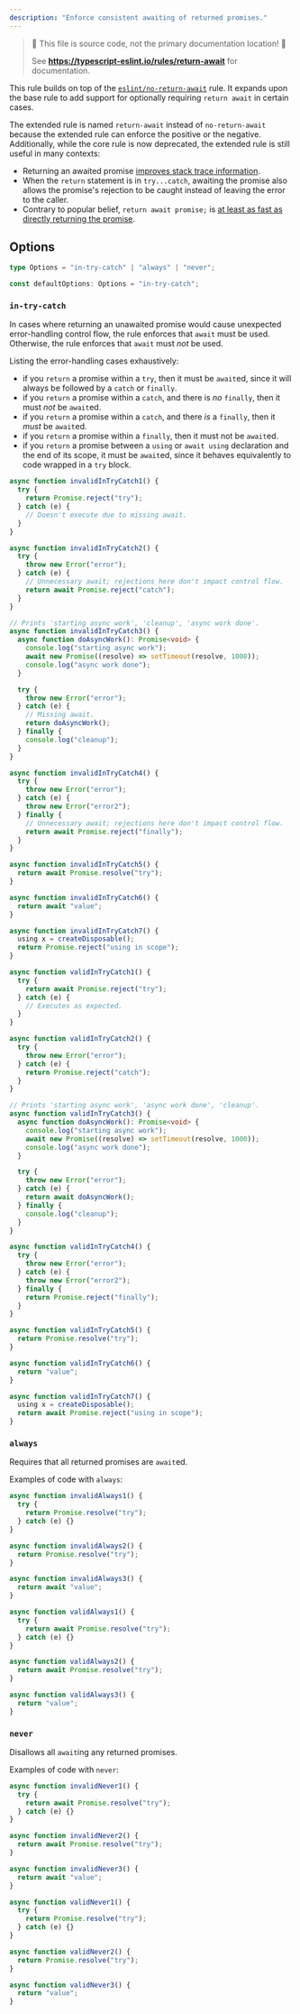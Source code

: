 ```yaml
---
description: "Enforce consistent awaiting of returned promises."
---
```



> 🛑 This file is source code, not the primary documentation location! 🛑
>
> See **https://typescript-eslint.io/rules/return-await** for documentation.

This rule builds on top of the [`eslint/no-return-await`](https://eslint.org/docs/rules/no-return-await) rule.
It expands upon the base rule to add support for optionally requiring `return await` in certain cases.

The extended rule is named `return-await` instead of `no-return-await` because the extended rule can enforce the positive or the negative. Additionally, while the core rule is now deprecated, the extended rule is still useful in many contexts:

- Returning an awaited promise [improves stack trace information](https://developer.mozilla.org/en-US/docs/Web/JavaScript/Reference/Operators/await#improving_stack_trace).
- When the `return` statement is in `try...catch`, awaiting the promise also allows the promise's rejection to be caught instead of leaving the error to the caller.
- Contrary to popular belief, `return await promise;` is [at least as fast as directly returning the promise](https://github.com/tc39/proposal-faster-promise-adoption).

## Options

```ts
type Options = "in-try-catch" | "always" | "never";

const defaultOptions: Options = "in-try-catch";
```

### `in-try-catch`

In cases where returning an unawaited promise would cause unexpected error-handling control flow, the rule enforces that `await` must be used.
Otherwise, the rule enforces that `await` must _not_ be used.

Listing the error-handling cases exhaustively:

- if you `return` a promise within a `try`, then it must be `await`ed, since it will always be followed by a `catch` or `finally`.
- if you `return` a promise within a `catch`, and there is _no_ `finally`, then it must _not_ be `await`ed.
- if you `return` a promise within a `catch`, and there _is_ a `finally`, then it _must_ be `await`ed.
- if you `return` a promise within a `finally`, then it must not be `await`ed.
- if you `return` a promise between a `using` or `await using` declaration and the end of its scope, it must be `await`ed, since it behaves equivalently to code wrapped in a `try` block.

<Tabs>
<TabItem value="❌ Incorrect">

```ts option='"in-try-catch"'
async function invalidInTryCatch1() {
  try {
    return Promise.reject("try");
  } catch (e) {
    // Doesn't execute due to missing await.
  }
}

async function invalidInTryCatch2() {
  try {
    throw new Error("error");
  } catch (e) {
    // Unnecessary await; rejections here don't impact control flow.
    return await Promise.reject("catch");
  }
}

// Prints 'starting async work', 'cleanup', 'async work done'.
async function invalidInTryCatch3() {
  async function doAsyncWork(): Promise<void> {
    console.log("starting async work");
    await new Promise((resolve) => setTimeout(resolve, 1000));
    console.log("async work done");
  }

  try {
    throw new Error("error");
  } catch (e) {
    // Missing await.
    return doAsyncWork();
  } finally {
    console.log("cleanup");
  }
}

async function invalidInTryCatch4() {
  try {
    throw new Error("error");
  } catch (e) {
    throw new Error("error2");
  } finally {
    // Unnecessary await; rejections here don't impact control flow.
    return await Promise.reject("finally");
  }
}

async function invalidInTryCatch5() {
  return await Promise.resolve("try");
}

async function invalidInTryCatch6() {
  return await "value";
}

async function invalidInTryCatch7() {
  using x = createDisposable();
  return Promise.reject("using in scope");
}
```

</TabItem>
<TabItem value="✅ Correct">

```ts option='"in-try-catch"'
async function validInTryCatch1() {
  try {
    return await Promise.reject("try");
  } catch (e) {
    // Executes as expected.
  }
}

async function validInTryCatch2() {
  try {
    throw new Error("error");
  } catch (e) {
    return Promise.reject("catch");
  }
}

// Prints 'starting async work', 'async work done', 'cleanup'.
async function validInTryCatch3() {
  async function doAsyncWork(): Promise<void> {
    console.log("starting async work");
    await new Promise((resolve) => setTimeout(resolve, 1000));
    console.log("async work done");
  }

  try {
    throw new Error("error");
  } catch (e) {
    return await doAsyncWork();
  } finally {
    console.log("cleanup");
  }
}

async function validInTryCatch4() {
  try {
    throw new Error("error");
  } catch (e) {
    throw new Error("error2");
  } finally {
    return Promise.reject("finally");
  }
}

async function validInTryCatch5() {
  return Promise.resolve("try");
}

async function validInTryCatch6() {
  return "value";
}

async function validInTryCatch7() {
  using x = createDisposable();
  return await Promise.reject("using in scope");
}
```

</TabItem>
</Tabs>

### `always`

Requires that all returned promises are `await`ed.

Examples of code with `always`:

<Tabs>
<TabItem value="❌ Incorrect">

```ts option='"always"'
async function invalidAlways1() {
  try {
    return Promise.resolve("try");
  } catch (e) {}
}

async function invalidAlways2() {
  return Promise.resolve("try");
}

async function invalidAlways3() {
  return await "value";
}
```

</TabItem>
<TabItem value="✅ Correct">

```ts option='"always"'
async function validAlways1() {
  try {
    return await Promise.resolve("try");
  } catch (e) {}
}

async function validAlways2() {
  return await Promise.resolve("try");
}

async function validAlways3() {
  return "value";
}
```

</TabItem>
</Tabs>

### `never`

Disallows all `await`ing any returned promises.

Examples of code with `never`:

<Tabs>
<TabItem value="❌ Incorrect">

```ts option='"never"'
async function invalidNever1() {
  try {
    return await Promise.resolve("try");
  } catch (e) {}
}

async function invalidNever2() {
  return await Promise.resolve("try");
}

async function invalidNever3() {
  return await "value";
}
```

</TabItem>
<TabItem value="✅ Correct">

```ts option='"never"'
async function validNever1() {
  try {
    return Promise.resolve("try");
  } catch (e) {}
}

async function validNever2() {
  return Promise.resolve("try");
}

async function validNever3() {
  return "value";
}
```

</TabItem>
</Tabs>
